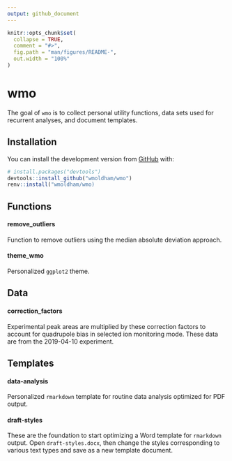 ```yaml
---
output: github_document
---
```


<!-- README.md is generated from README.Rmd. Please edit that file -->

```r
knitr::opts_chunk$set(
  collapse = TRUE,
  comment = "#>",
  fig.path = "man/figures/README-",
  out.width = "100%"
)
```

# wmo

<!-- badges: start -->
<!-- badges: end -->

The goal of `wmo` is to collect personal utility functions, data sets used for 
recurrent analyses, and document templates.

## Installation

You can install the development version from [GitHub](https://github.com/) with:

``` r
# install.packages("devtools")
devtools::install_github("wmoldham/wmo")
renv::install("wmoldham/wmo)
```

## Functions

#### remove_outliers 

Function to remove outliers using the median absolute deviation approach.

#### theme_wmo

Personalized `ggplot2` theme. 

## Data

#### correction_factors

Experimental peak areas are multiplied by these correction factors to account 
for quadrupole bias in selected ion monitoring mode. These data are from the 
2019-04-10 experiment.

## Templates

#### data-analysis

Personalized `rmarkdown` template for routine data analysis
optimized for PDF output.

#### draft-styles

These are the foundation to start optimizing a Word template for `rmarkdown` 
output. Open `draft-styles.docx`, then change the styles corresponding to 
various text types and save as a new template document.
